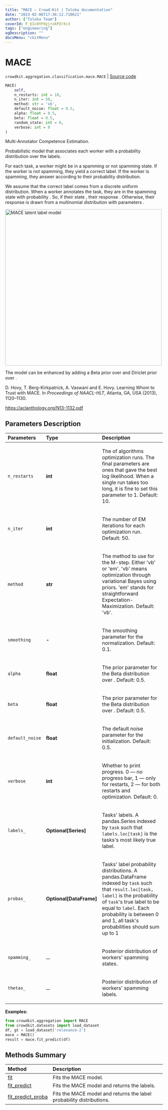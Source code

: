 ```yaml
---
title: "MACE — Crowd-Kit | Toloka documentation"
date: "2023-02-06T17:36:12.710621"
author: ["Toloka Team"]
coverId: F_bIcOYF9yjrxkPZrXc3
tags: ["engineering"]
ogDescription: ""
docsMenu: "ckitMenu"
---
```


# MACE
`crowdkit.aggregation.classification.mace.MACE` | [Source code](https://github.com/Toloka/crowd-kit/blob/v1.2.0/crowdkit/aggregation/classification/mace.py#L67)

```python
MACE(
    self,
    n_restarts: int = 10,
    n_iter: int = 50,
    method: str = 'vb',
    default_noise: float = 0.5,
    alpha: float = 0.5,
    beta: float = 0.5,
    random_state: int = 0,
    verbose: int = 0
)
```

Multi-Annotator Competence Estimation.

Probabilistic model that associates each worker with a probability distribution over the labels.

For each task, a worker might be in a spamming or not spamming state. If the worker is not
spamming, they yield a correct label. If the worker is spamming, they answer according
to their probability distribution.

We assume that the correct label <Formula withoutContainer={true} content="$T_i$"/> comes from a discrete uniform distribution. When a worker
annotates the task, they are in the spamming state with probability <Formula withoutContainer={true} content="$\operatorname{Bernoulli}(1 - \theta_w)$"/>. So, if their state <Formula withoutContainer={true} content="$s_w = 0$"/>, their response <Formula withoutContainer={true} content="$A_{iw} = T_i$"/>. Otherwise, their response <Formula withoutContainer={true} content="$A_{iw}$"/> is drawn from a multinomial
distribution with parameters <Formula withoutContainer={true} content="$\xi_w$"/>.

<Image withBackground width="500px" imageId="635aa4f8628e000c0dc8c86340001ddf" alt="MACE latent label model" />

The model can be enhanced by adding a Beta prior over <Formula withoutContainer={true} content="$\theta_w$"/> and Diriclet
prior over <Formula withoutContainer={true} content="$\xi_w$"/>.

D. Hovy, T. Berg-Kirkpatrick, A. Vaswani and E. Hovy. Learning Whom to Trust with MACE.
In *Proceedings of NAACL-HLT*, Atlanta, GA, USA (2013), 1120–1130.

<https://aclanthology.org/N13-1132.pdf>

## Parameters Description

| Parameters | Type | Description |
| :----------| :----| :-----------|
`n_restarts`|**int**|<p>The of algorithms optimization runs. The final parameters are ones that gave the best log likelihood. When a single run takes too long, it is fine to set this parameter to 1. Default: 10.</p>
`n_iter`|**int**|<p>The number of EM iterations for each optimization run. Default: 50.</p>
`method`|**str**|<p>The method to use for the M-step. Either &#x27;vb&#x27; or &#x27;em&#x27;. &#x27;vb&#x27; means optimization through variational Bayes using priors. &#x27;em&#x27; stands for straightforward Expectation-Maximization. Default: &#x27;vb&#x27;.</p>
`smoothing`|**-**|<p>The smoothing parameter for the normalization. Default: 0.1.</p>
`alpha`|**float**|<p>The prior parameter for the Beta distribution over <Formula withoutContainer={true} content="$\theta_w$"/>. Default: 0.5.</p>
`beta`|**float**|<p>The prior parameter for the Beta distribution over <Formula withoutContainer={true} content="$\theta_w$"/>. Default: 0.5.</p>
`default_noise`|**float**|<p>The default noise parameter for the initialization. Default: 0.5.</p>
`verbose`|**int**|<p>Whether to print progress. 0 — no progress bar, 1 — only for restarts, 2 — for both restarts and optimization. Default: 0.</p>
`labels_`|**Optional\[Series\]**|<p>Tasks&#x27; labels. A pandas.Series indexed by `task` such that `labels.loc[task]` is the tasks&#x27;s most likely true label.</p>
`probas_`|**Optional\[DataFrame\]**|<p>Tasks&#x27; label probability distributions. A pandas.DataFrame indexed by `task` such that `result.loc[task, label]` is the probability of `task`&#x27;s true label to be equal to `label`. Each probability is between 0 and 1, all task&#x27;s probabilities should sum up to 1</p>
`spamming_`|**...**|<p>Posterior distribution of workers&#x27; spamming states.</p>
`thetas_`|**...**|<p>Posterior distribution of workers&#x27; spamming labels.</p>

**Examples:**

```python
from crowdkit.aggregation import MACE
from crowdkit.datasets import load_dataset
df, gt = load_dataset('relevance-2')
mace = MACE()
result = mace.fit_predict(df)
```
## Methods Summary

| Method | Description |
| :------| :-----------|
[fit](/docs-new/crowd-kit/reference/crowdkit.aggregation.classification.mace.MACE.fit)| Fits the MACE model.
[fit_predict](/docs-new/crowd-kit/reference/crowdkit.aggregation.classification.mace.MACE.fit_predict)| Fits the MACE model and returns the labels.
[fit_predict_proba](/docs-new/crowd-kit/reference/crowdkit.aggregation.classification.mace.MACE.fit_predict_proba)| Fits the MACE model and returns the label probability distributions.
